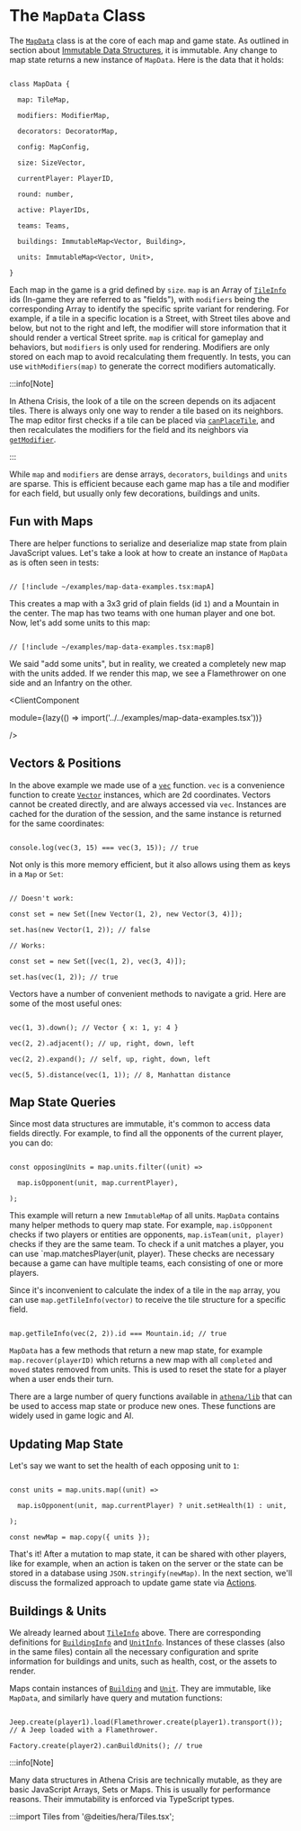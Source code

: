 

# The `MapData` Class

The [`MapData`](https://github.com/nkzw-tech/athena-crisis/blob/main/athena/MapData.tsx) class is at the core of each map and game state. As outlined in section about [Immutable Data Structures](/core-concepts/immutable-data-structures), it is immutable. Any change to map state returns a new instance of `MapData`. Here is the data that it holds:

```tsx

class MapData {

  map: TileMap,

  modifiers: ModifierMap,

  decorators: DecoratorMap,

  config: MapConfig,

  size: SizeVector,

  currentPlayer: PlayerID,

  round: number,

  active: PlayerIDs,

  teams: Teams,

  buildings: ImmutableMap<Vector, Building>,

  units: ImmutableMap<Vector, Unit>,

}

```

Each map in the game is a grid defined by `size`. `map` is an Array of [`TileInfo`](https://github.com/nkzw-tech/athena-crisis/blob/main/athena/info/Tile.tsx) ids (In-game they are referred to as "fields"), with `modifiers` being the corresponding Array to identify the specific sprite variant for rendering. For example, if a tile in a specific location is a Street, with Street tiles above and below, but not to the right and left, the modifier will store information that it should render a vertical Street sprite. `map` is critical for gameplay and behaviors, but `modifiers` is only used for rendering. Modifiers are only stored on each map to avoid recalculating them frequently. In tests, you can use `withModifiers(map)` to generate the correct modifiers automatically.

:::info[Note]

In Athena Crisis, the look of a tile on the screen depends on its adjacent tiles. There is always only one way to render a tile based on its neighbors. The map editor first checks if a tile can be placed via [`canPlaceTile`](https://github.com/nkzw-tech/athena-crisis/blob/main/athena/lib/canPlaceTile.tsx), and then recalculates the modifiers for the field and its neighbors via [`getModifier`](https://github.com/nkzw-tech/athena-crisis/blob/main/athena/lib/getModifier.tsx).

:::

While `map` and `modifiers` are dense arrays, `decorators`, `buildings` and `units` are sparse. This is efficient because each game map has a tile and modifier for each field, but usually only few decorations, buildings and units.

## Fun with Maps

There are helper functions to serialize and deserialize map state from plain JavaScript values. Let's take a look at how to create an instance of `MapData` as is often seen in tests:

```tsx

// [!include ~/examples/map-data-examples.tsx:mapA]

```

This creates a map with a 3x3 grid of plain fields (id `1`) and a Mountain in the center. The map has two teams with one human player and one bot. Now, let's add some units to this map:

```tsx

// [!include ~/examples/map-data-examples.tsx:mapB]

```

We said "add some units", but in reality, we created a completely new map with the units added. If we render this map, we see a Flamethrower on one side and an Infantry on the other.

<ClientComponent

  module={lazy(() => import('../../examples/map-data-examples.tsx'))}

/>

## Vectors & Positions

In the above example we made use of a [`vec`](https://github.com/nkzw-tech/athena-crisis/blob/main/athena/map/vec.tsx) function. `vec` is a convenience function to create [`Vector`](https://github.com/nkzw-tech/athena-crisis/blob/main/athena/map/Vector.tsx) instances, which are 2d coordinates. Vectors cannot be created directly, and are always accessed via `vec`. Instances are cached for the duration of the session, and the same instance is returned for the same coordinates:

```tsx

console.log(vec(3, 15) === vec(3, 15)); // true

```

Not only is this more memory efficient, but it also allows using them as keys in a `Map` or `Set`:

```tsx

// Doesn't work:

const set = new Set([new Vector(1, 2), new Vector(3, 4)]);

set.has(new Vector(1, 2)); // false

// Works:

const set = new Set([vec(1, 2), vec(3, 4)]);

set.has(vec(1, 2)); // true

```

Vectors have a number of convenient methods to navigate a grid. Here are some of the most useful ones:

```tsx

vec(1, 3).down(); // Vector { x: 1, y: 4 }

vec(2, 2).adjacent(); // up, right, down, left

vec(2, 2).expand(); // self, up, right, down, left

vec(5, 5).distance(vec(1, 1)); // 8, Manhattan distance

```

## Map State Queries

Since most data structures are immutable, it's common to access data fields directly. For example, to find all the opponents of the current player, you can do:

```tsx

const opposingUnits = map.units.filter((unit) =>

  map.isOpponent(unit, map.currentPlayer),

);

```

This example will return a new `ImmutableMap` of all units. `MapData` contains many helper methods to query map state. For example, `map.isOpponent` checks if two players or entities are opponents, `map.isTeam(unit, player)` checks if they are the same team. To check if a unit matches a player, you can use `map.matchesPlayer(unit, player). These checks are necessary because a game can have multiple teams, each consisting of one or more players.

Since it's inconvenient to calculate the index of a tile in the `map` array, you can use `map.getTileInfo(vector)` to receive the tile structure for a specific field.

```tsx

map.getTileInfo(vec(2, 2)).id === Mountain.id; // true

```

`MapData` has a few methods that return a new map state, for example `map.recover(playerID)` which returns a new map with all `completed` and `moved` states removed from units. This is used to reset the state for a player when a user ends their turn.

There are a large number of query functions available in [`athena/lib`](https://github.com/nkzw-tech/athena-crisis/blob/main/athena/lib) that can be used to access map state or produce new ones. These functions are widely used in game logic and AI.

## Updating Map State

Let's say we want to set the health of each opposing unit to `1`:

```tsx

const units = map.units.map((unit) =>

  map.isOpponent(unit, map.currentPlayer) ? unit.setHealth(1) : unit,

);

const newMap = map.copy({ units });

```

That's it! After a mutation to map state, it can be shared with other players, like for example, when an action is taken on the server or the state can be stored in a database using `JSON.stringify(newMap)`. In the next section, we'll discuss the formalized approach to update game state via [Actions](/core-concepts/actions).

## Buildings & Units

We already learned about [`TileInfo`](https://github.com/nkzw-tech/athena-crisis/blob/main/athena/info/Tile.tsx) above. There are corresponding definitions for [`BuildingInfo`](https://github.com/nkzw-tech/athena-crisis/blob/main/athena/info/Building.tsx) and [`UnitInfo`](https://github.com/nkzw-tech/athena-crisis/blob/main/athena/info/Unit.tsx). Instances of these classes (also in the same files) contain all the necessary configuration and sprite information for buildings and units, such as health, cost, or the assets to render.

Maps contain instances of [`Building`](https://github.com/nkzw-tech/athena-crisis/blob/main/athena/map/Building.tsx) and [`Unit`](https://github.com/nkzw-tech/athena-crisis/blob/main/athena/map/Unit.tsx). They are immutable, like `MapData`, and similarly have query and mutation functions:

```tsx

Jeep.create(player1).load(Flamethrower.create(player1).transport()); // A Jeep loaded with a Flamethrower.

Factory.create(player2).canBuildUnits(); // true

```

:::info[Note]

Many data structures in Athena Crisis are technically mutable, as they are basic JavaScript Arrays, Sets or Maps. This is usually for performance reasons. Their immutability is enforced via TypeScript types.

:::import Tiles from '@deities/hera/Tiles.tsx';


